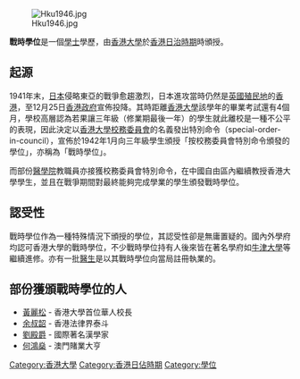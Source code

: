 {{unreferenced|time=2014-10-25T06:15:56+00:00}}
[[File:Hku1946.jpg|thumb]]

'''戰時學位'''是一個[[學士|學士]]學歷，由[[香港大學|香港大學]]於[[香港日治時期|香港日治時期]]時頒授。

== 起源 ==
1941年末，[[日本|日本]]侵略東亞的戰爭愈趨激烈，日本進攻當時仍然是[[英國殖民地|英國殖民地]]的[[香港|香港]]，至12月25日[[香港殖民地時期#香港政府|香港政府]]宣佈投降。其時距離[[香港大學|香港大學]]該學年的畢業考試還有4個月，學校高層認為若果讓三年級（修業期最後一年）的學生就此離校是一種不公平的表現，因此決定以[[香港大學校務委員會|香港大學校務委員會]]的名義發出特別命令（special-order-in-council），宣佈於1942年1月向三年級學生頒授「按校務委員會特別命令頒發的學位」，亦稱為「戰時學位」。

而部份[[香港大學李嘉誠醫學院|醫學院]]教職員亦接獲校務委員會特別命令，在中國自由區內繼續教授香港大學學生，並且在戰爭期間對最終能夠完成學業的學生頒發戰時學位。

== 認受性 ==
戰時學位作為一種特殊情況下頒授的學位，其認受性卻是無庸置疑的。國內外學府均認可香港大學的戰時學位，不少戰時學位持有人後來皆在著名學府如[[牛津大學|牛津大學]]等繼續進修。亦有一批[[醫生|醫生]]是以其戰時學位向當局註冊執業的。

== 部份獲頒戰時學位的人 ==
*[[黃麗松|黃麗松]] - 香港大學首位華人校長
*[[余叔韶|余叔韶]] - 香港法律界泰斗
*[[劉殿爵|劉殿爵]] - 國際著名漢學家
*[[何鴻燊|何鴻燊]] - 澳門賭業大亨

{{香港大學}}

[[Category:香港大學|Category:香港大學]]
[[Category:香港日佔時期|Category:香港日佔時期]]
[[Category:學位|Category:學位]]